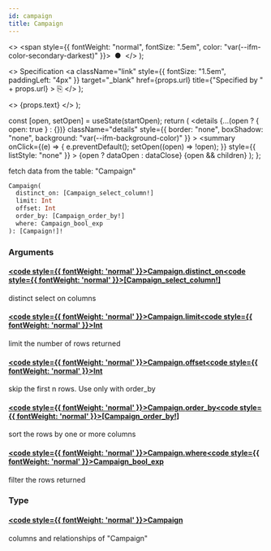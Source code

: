 ```yaml
---
id: campaign
title: Campaign
---
```


<head>
  <meta content="noindex" name="robots" />
  <meta charset="utf-8" />
</head>

  <>
    <span style={{ fontWeight: "normal", fontSize: ".5em", color: "var(--ifm-color-secondary-darkest)" }}>
      &nbsp;●&nbsp;
    </span>
  </>
);

  <>
    Specification
    <a
      className="link"
      style={{ fontSize: "1.5em", paddingLeft: "4px" }}
      target="_blank"
      href={props.url}
      title={"Specified by " + props.url}
    >
      ⎘
    </a>
  </>
);

  <>
    <span className={props.class}>{props.text}</span>
  </>
);


  const [open, setOpen] = useState(startOpen);
  return (
    <details
      {...(open ? { open: true } : {})}
      className="details"
      style={{ border: "none", boxShadow: "none", background: "var(--ifm-background-color)" }}
    >
      <summary
        onClick={(e) => {
          e.preventDefault();
          setOpen((open) => !open);
        }}
        style={{ listStyle: "none" }}
      >
        {open ? dataOpen : dataClose}
      </summary>
      {open && children}
    </details>
  );
};

fetch data from the table: "Campaign"

```graphql
Campaign(
  distinct_on: [Campaign_select_column!]
  limit: Int
  offset: Int
  order_by: [Campaign_order_by!]
  where: Campaign_bool_exp
): [Campaign!]!
```

### Arguments

#### [<code style={{ fontWeight: 'normal' }}>Campaign.<b>distinct_on</b></code>](#)<Bullet />[<code style={{ fontWeight: 'normal' }}><b>[Campaign_select_column!]</b></code>](/docs/api/airdrops/graphql/envio/enums/campaign-select-column.mdx) <Badge class="badge badge--secondary " text="list"/> <Badge class="badge badge--secondary " text="enum"/>

distinct select on columns

#### [<code style={{ fontWeight: 'normal' }}>Campaign.<b>limit</b></code>](#)<Bullet />[<code style={{ fontWeight: 'normal' }}><b>Int</b></code>](/docs/api/airdrops/graphql/envio/scalars/int.mdx) <Badge class="badge badge--secondary " text="scalar"/>

limit the number of rows returned

#### [<code style={{ fontWeight: 'normal' }}>Campaign.<b>offset</b></code>](#)<Bullet />[<code style={{ fontWeight: 'normal' }}><b>Int</b></code>](/docs/api/airdrops/graphql/envio/scalars/int.mdx) <Badge class="badge badge--secondary " text="scalar"/>

skip the first n rows. Use only with order_by

#### [<code style={{ fontWeight: 'normal' }}>Campaign.<b>order_by</b></code>](#)<Bullet />[<code style={{ fontWeight: 'normal' }}><b>[Campaign_order_by!]</b></code>](/docs/api/airdrops/graphql/envio/inputs/campaign-order-by.mdx) <Badge class="badge badge--secondary " text="list"/> <Badge class="badge badge--secondary " text="input"/>

sort the rows by one or more columns

#### [<code style={{ fontWeight: 'normal' }}>Campaign.<b>where</b></code>](#)<Bullet />[<code style={{ fontWeight: 'normal' }}><b>Campaign_bool_exp</b></code>](/docs/api/airdrops/graphql/envio/inputs/campaign-bool-exp.mdx) <Badge class="badge badge--secondary " text="input"/>

filter the rows returned

### Type

#### [<code style={{ fontWeight: 'normal' }}><b>Campaign</b></code>](/docs/api/airdrops/graphql/envio/objects/campaign.mdx) <Badge class="badge badge--secondary " text="object"/>

columns and relationships of "Campaign"
